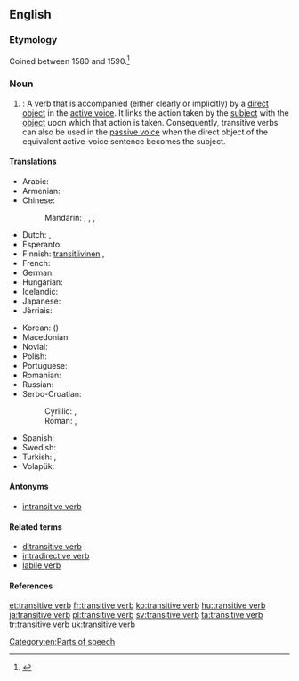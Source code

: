 {{wikipedia}}
==English==

===Etymology===
Coined between 1580 and 1590.<ref>{{R:Dictionary.com 1.1|transitive+verb}}</ref>

===Noun===
{{en-noun|head=[[transitive]] [[verb]]}}

# {{context|grammar|lang=en}}: A verb that is accompanied (either clearly or implicitly) by a [[direct object]] in the [[active voice]]. It links the action taken by the [[subject]] with the [[object]] upon which that action is taken.  Consequently, transitive verbs can also be used in the [[passive voice]] when the direct object of the equivalent active-voice sentence becomes the subject.

====Translations====
{{trans-top|a verb that is accompanied by a direct object}}
* Arabic: {{qualifier|indefinite}} {{t|ar|فعل متعدٍ|m|tr=fiʿl mutaʿaddin}}
* Armenian: {{t|hy|անցողական բայ|tr=ancʿołakan bay|sc=Armn}}
* Chinese:
*: Mandarin: {{t+|cmn|及物動詞|sc=Hani}}, {{t+|cmn|及物动词|tr=jíwù dòngcí|sc=Hani}}, {{t|cmn|他動詞|sc=Hani}}, {{t+|cmn|他动词|tr=tādòngcí|sc=Hani}}
* Dutch: {{t+|nl|overgankelijk werkwoord|n}}, {{t+|nl|transitief werkwoord|n}}
* Esperanto: {{t|eo|transitiva verbo}}
* Finnish: [[transitiivinen#Finnish|transitiivinen]] {{t+|fi|verbi}}, {{t+|fi|transitiiviverbi}}
* French: {{t+|fr|verbe transitif|m}}
* German: {{t+|de|transitives Verb|n}}
* Hungarian: {{t+|hu|tárgyas ige}}
* Icelandic: {{t+|is|áhrifssögn|f}}
* Japanese: {{t|ja|他動詞|tr=たどうし, tadōshi|sc=Jpan}}
* Jèrriais: {{t|roa-jer|vèrbe transitif|m}}
{{trans-mid}}
* Korean: {{t+|ko|타동사|sc=Kore}} ({{t+|ko|他動詞|sc=Kore}})
* Macedonian: {{t|mk|преоден глагол|m|tr=préoden glágol}}
* Novial: {{t|nov|transitiv verbe}}
* Polish: {{t+|pl|czasownik przechodni|m}}
* Portuguese: {{t+|pt|[[verbo]] [[transitivo]]|m}}
* Romanian: {{t|ro|verb tranzitiv|n}}
* Russian: {{t+|ru|переходный глагол|m|tr=perexódnyj glagól}}
* Serbo-Croatian:
*: Cyrillic: {{t|sh|прелазни глагол|m}}, {{t|sh|пријелазни глагол|m}}
*: Roman: {{t|sh|prelazni glagol|m}}, {{t|sh|prijelazni glagol|m}}
* Spanish: {{t+|es|verbo transitivo|m}}
* Swedish: {{t|sv|transitivt verb|n}}
* Turkish: {{t|tr|geçişli fiil}}, {{t|tr|geçişli eylem}}
* Volapük: {{t|vo|värb loveädik}}
{{trans-bottom}}

====Antonyms====
* [[intransitive verb]]

====Related terms====
* [[ditransitive verb]]
* [[intradirective verb]]
* [[labile verb]]

====References====
<references/>

[[Category:en:Parts of speech]]

[[et:transitive verb]]
[[fr:transitive verb]]
[[ko:transitive verb]]
[[hu:transitive verb]]
[[ja:transitive verb]]
[[pl:transitive verb]]
[[sv:transitive verb]]
[[ta:transitive verb]]
[[tr:transitive verb]]
[[uk:transitive verb]]